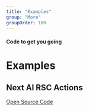 ```yaml
---
title: "Examples"
group: "More"
groupOrder: 100
---
```


#### Code to get you going

# Examples

## Next AI RSC Actions

[Open Source Code](https://github.com/IdoPesok/next-ai-rsc-actions)

<StaticTweet id="1765450470804619544" />